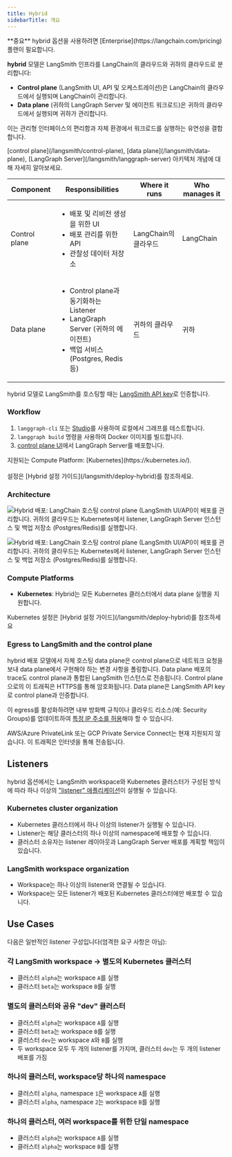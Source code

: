 ```yaml
---
title: Hybrid
sidebarTitle: 개요
---
```


<Info>
**중요**
hybrid 옵션을 사용하려면 [Enterprise](https://langchain.com/pricing) 플랜이 필요합니다.
</Info>

**hybrid** 모델은 LangSmith 인프라를 LangChain의 클라우드와 귀하의 클라우드로 분리합니다:

- **Control plane** (LangSmith UI, API 및 오케스트레이션)은 LangChain의 클라우드에서 실행되며 LangChain이 관리합니다.
- **Data plane** (귀하의 <Tooltip tip="애플리케이션을 실행하는 서버입니다.">LangGraph Server</Tooltip> 및 에이전트 워크로드)은 귀하의 클라우드에서 실행되며 귀하가 관리합니다.

이는 관리형 인터페이스의 편리함과 자체 환경에서 워크로드를 실행하는 유연성을 결합합니다.

<Note>
[control plane](/langsmith/control-plane), [data plane](/langsmith/data-plane), [LangGraph Server](/langsmith/langgraph-server) 아키텍처 개념에 대해 자세히 알아보세요.
</Note>

| Component      | Responsibilities | Where it runs | Who manages it |
|----------------|------------------|---------------|----------------|
| <Tooltip tip="배포를 관리하기 위한 LangSmith UI 및 API입니다.">Control plane</Tooltip> | <ul><li>배포 및 리비전 생성을 위한 UI</li><li>배포 관리를 위한 API</li><li>관찰성 데이터 저장소</li></ul> | LangChain의 클라우드 | LangChain |
| <Tooltip tip="LangGraph Server와 에이전트가 실행되는 런타임 환경입니다.">Data plane</Tooltip> | <ul><li>Control plane과 동기화하는 Listener</li><li>LangGraph Server (귀하의 에이전트)</li><li>백업 서비스 (Postgres, Redis 등)</li></ul> | 귀하의 클라우드 | 귀하 |

hybrid 모델로 LangSmith를 호스팅할 때는 [LangSmith API key](/langsmith/create-account-api-key)로 인증합니다.

### Workflow

1. `langgraph-cli` 또는 [Studio](/langsmith/studio)를 사용하여 로컬에서 그래프를 테스트합니다.
1. `langgraph build` 명령을 사용하여 Docker 이미지를 빌드합니다.
1. [control plane UI](/langsmith/control-plane#control-plane-ui)에서 LangGraph Server를 배포합니다.

<Note>
지원되는 Compute Platform: [Kubernetes](https://kubernetes.io/).<br></br>
설정은 [Hybrid 설정 가이드](/langsmith/deploy-hybrid)를 참조하세요.
</Note>

### Architecture

<img
    className="block dark:hidden"
    src="/langsmith/images/hybrid-with-deployment-light.png"
    alt="Hybrid 배포: LangChain 호스팅 control plane (LangSmith UI/API)이 배포를 관리합니다. 귀하의 클라우드는 Kubernetes에서 listener, LangGraph Server 인스턴스 및 백업 저장소 (Postgres/Redis)를 실행합니다."
/>

<img
    className="hidden dark:block"
    src="/langsmith/images/hybrid-with-deployment-dark.png"
    alt="Hybrid 배포: LangChain 호스팅 control plane (LangSmith UI/API)이 배포를 관리합니다. 귀하의 클라우드는 Kubernetes에서 listener, LangGraph Server 인스턴스 및 백업 저장소 (Postgres/Redis)를 실행합니다."
/>

### Compute Platforms

- **Kubernetes**: Hybrid는 모든 Kubernetes 클러스터에서 data plane 실행을 지원합니다.

<Tip>
Kubernetes 설정은 [Hybrid 설정 가이드](/langsmith/deploy-hybrid)를 참조하세요
</Tip>

### Egress to LangSmith and the control plane

hybrid 배포 모델에서 자체 호스팅 data plane은 control plane으로 네트워크 요청을 보내 data plane에서 구현해야 하는 변경 사항을 폴링합니다. Data plane 배포의 trace도 control plane과 통합된 LangSmith 인스턴스로 전송됩니다. Control plane으로의 이 트래픽은 HTTPS를 통해 암호화됩니다. Data plane은 LangSmith API key로 control plane과 인증합니다.

이 egress를 활성화하려면 내부 방화벽 규칙이나 클라우드 리소스(예: Security Groups)를 업데이트하여 [특정 IP 주소를 허용](/langsmith/cloud#ingress-into-langchain-saas)해야 할 수 있습니다.

<Warning>
AWS/Azure PrivateLink 또는 GCP Private Service Connect는 현재 지원되지 않습니다. 이 트래픽은 인터넷을 통해 전송됩니다.
</Warning>

## Listeners

hybrid 옵션에서는 LangSmith workspace와 Kubernetes 클러스터가 구성된 방식에 따라 하나 이상의 ["listener" 애플리케이션](/langsmith/data-plane#listener-application)이 실행될 수 있습니다.

### Kubernetes cluster organization
- Kubernetes 클러스터에서 하나 이상의 listener가 실행될 수 있습니다.
- Listener는 해당 클러스터의 하나 이상의 namespace에 배포할 수 있습니다.
- 클러스터 소유자는 listener 레이아웃과 LangGraph Server 배포를 계획할 책임이 있습니다.

### LangSmith workspace organization
- Workspace는 하나 이상의 listener와 연결될 수 있습니다.
- Workspace는 모든 listener가 배포된 Kubernetes 클러스터에만 배포할 수 있습니다.

## Use Cases

다음은 일반적인 listener 구성입니다(엄격한 요구 사항은 아님):

### 각 LangSmith workspace → 별도의 Kubernetes 클러스터
- 클러스터 `alpha`는 workspace `A`를 실행
- 클러스터 `beta`는 workspace `B`를 실행

### 별도의 클러스터와 공유 "dev" 클러스터
- 클러스터 `alpha`는 workspace `A`를 실행
- 클러스터 `beta`는 workspace `B`를 실행
- 클러스터 `dev`는 workspace `A`와 `B`를 실행
- 두 workspace 모두 두 개의 listener를 가지며, 클러스터 `dev`는 두 개의 listener 배포를 가짐

### 하나의 클러스터, workspace당 하나의 namespace
- 클러스터 `alpha`, namespace `1`은 workspace `A`를 실행
- 클러스터 `alpha`, namespace `2`는 workspace `B`를 실행

### 하나의 클러스터, 여러 workspace를 위한 단일 namespace
- 클러스터 `alpha`는 workspace `A`를 실행
- 클러스터 `alpha`는 workspace `B`를 실행